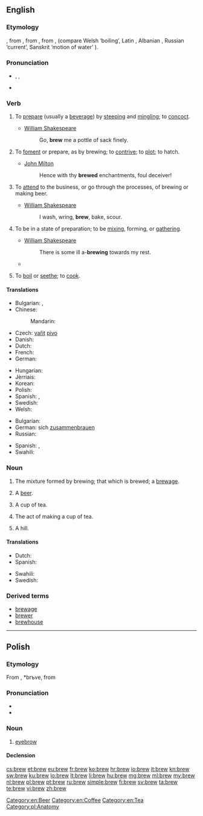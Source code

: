 ==English==

===Etymology===
{{etyl|enm}} {{term|brewen|lang=enm}}, from {{etyl|ang}} {{term|breowan|brēowan|lang=ang}}, from {{etyl|gem-pro|en}} {{recons|brewwanan|lang=gem-pro}}, from {{etyl|ine-pro|en}} {{recons|bʰreuh₁-|lang=ine-pro}}, {{recons|bʰreh₁u-|lang=ine-pro}} (compare Welsh {{term|berw|lang=cy}} ‘boiling’, Latin {{term|fervere|fervēre|lang=la}}, Albanian {{term|mbruaj||to knead|lang=sq}}, Russian {{term||brujá}} ‘current’, Sanskrit {{term||bhurván}} ‘motion of water’ {{rfscript|Deva|lang=sa}}).

===Pronunciation===
* {{enPR|bro͞o}}, {{IPA|/bruː/}}, {{X-SAMPA|/bru:/}}
* {{rhymes|uː}}

===Verb===
{{en-verb}}

# {{transitive}} To [[prepare]] (usually a [[beverage]]) by [[steep]]ing and [[mingle|mingling]]; to [[concoct]].
#* [[w:William Shakespeare|William Shakespeare]]
#*: Go, '''brew''' me a pottle of sack finely.
# {{transitive}} To [[foment]] or prepare, as by brewing; to [[contrive]]; to [[plot]]; to hatch.
#* [[w:John Milton|John Milton]]
#*: Hence with thy '''brewed''' enchantments, foul deceiver!
# {{intransitive}} To [[attend]] to the business, or go through the processes, of brewing or making beer.
#* [[w:William Shakespeare|William Shakespeare]]
#*: I wash, wring, '''brew''', bake, scour.
# {{intransitive}} To be in a state of preparation; to be [[mix]]ing, forming, or [[gather]]ing.
#* [[w:William Shakespeare|William Shakespeare]]
#*: There is some ill a-'''brewing''' towards my rest.
#* {{quote-news
|year=2011
|date=January 11
|author=Jonathan Stevenson
|title=West Ham 2 - 1 Birmingham
|work=BBC
|url=http://news.bbc.co.uk/sport2/hi/football/league_cup/9354485.stm
|page=
|passage=Grant may have considered that only a performance of the very highest quality could keep him in a job - and the way his players started the game gave the 55-year-old shelter from the storm that was '''brewing'''.}}
# {{transitive|obsolete}} To [[boil]] or [[seethe]]; to [[cook]].

====Translations====
{{trans-top|to prepare liquor}}
* Bulgarian: {{t+|bg|смесвам}}, {{t+|bg|забърквам}}
* Chinese:
*: Mandarin: {{t|cmn|酿造|tr=niángzào|sc=Hani}}
* Czech: [[vařit]] [[pivo]] {{qualifier|about beer}}
* Danish: {{t-|da|brygge}}
* Dutch: {{t+|nl|brouwen}}
* French: {{t+|fr|brasser}}
* German: {{t+|de|brauen}}
{{trans-mid}}
* Hungarian: {{t+|hu|főz}}
* Jèrriais: {{tø|roa-jer|brachi}}
* Korean: {{t-|ko|양조하다|tr=yangjohada|sc=Kore}}
* Polish: {{t+|pl|warzyć}}
* Spanish: {{t+|es|fermentar}}, {{t-|es|destilar}}
* Swedish: {{t+|sv|brygga}}
* Welsh: {{t-|cy|bragu}}
{{trans-bottom}}

{{trans-top|to be in a state of preparation; to be mixing, forming, or gathering}}
* Bulgarian: {{t+|bg|приготвям}}
* German: sich [[zusammenbrauen]]
* Russian: {{t+|ru|заваривать|tr=zavárivatʹ|sc=Cyrl}}
{{trans-mid}}
* Spanish: {{t-|es|hirviendo}}, {{t-|es|fermentando}}
* Swahili: {{t+|sw|chebuka}}
{{trans-bottom}}

===Noun===
{{en-noun}}

# The mixture formed by brewing; that which is brewed; a [[brewage]].
# {{slang}} A [[beer]].
# {{British|NZ}} A cup of tea.
# {{British|NZ}} The act of making a cup of tea.
# {{British|informal}} A hill.

====Translations====
{{trans-top|something brewed}}
* Dutch: {{t+|nl|brouwsel|n}}
* Spanish: {{t-|es|destilado|m}}
{{trans-mid}}
* Swahili: {{t+|sw|chebuka}}
* Swedish: {{t-|sv|brygd|c}}
{{trans-bottom}}

===Derived terms===
* [[brewage]]
* [[brewer]]
* [[brewhouse]]

[[Category:en:Beer]]
[[Category:en:Coffee]]
[[Category:en:Tea]]

----

==Polish==

===Etymology===
From {{etyl|sla-pro|pl}} {{recons|bry|lang=sla-pro}}, *brъve, from {{etyl|ine-pro|pl}} {{recons|bhrū|lang=ine-pro}}

===Pronunciation===
* {{IPA|[brɛf]|lang=pl}}
* {{audio|Pl-brew.ogg|audio}}

===Noun===
{{pl-noun|f}}

# [[eyebrow]]

====Declension====
{{pl-decl-noun
|brew|brwi
|brwi|brwi
|brwi|brwiom
|brew|brwi
|brwią|brwiami
|brwi|brwiach
|brwi|brwi
}}

[[Category:pl:Anatomy]]

[[cs:brew]]
[[et:brew]]
[[eu:brew]]
[[fr:brew]]
[[ko:brew]]
[[hr:brew]]
[[io:brew]]
[[it:brew]]
[[kn:brew]]
[[sw:brew]]
[[ku:brew]]
[[lo:brew]]
[[lt:brew]]
[[li:brew]]
[[hu:brew]]
[[mg:brew]]
[[ml:brew]]
[[my:brew]]
[[nl:brew]]
[[pl:brew]]
[[pt:brew]]
[[ru:brew]]
[[simple:brew]]
[[fi:brew]]
[[sv:brew]]
[[ta:brew]]
[[te:brew]]
[[vi:brew]]
[[zh:brew]]